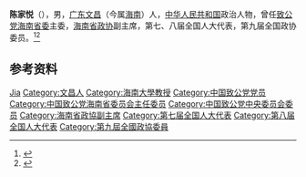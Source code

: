 '''陈家悦'''（{{bd|1930年|1月|2004年|5月20日}}），男，[[广东|广东]][[文昌县|文昌]]（今属[[海南|海南]]）人，[[中华人民共和国|中华人民共和国]]政治人物，曾任[[致公党海南省委|致公党海南省委]]主委，[[海南省政协|海南省政协]]副主席，第七、八届全国人大代表，第九届全国政协委员。<ref>{{Cite book|title=中华人民共和国职官志|author=何虎生, 李耀东, 向常福主编|publisher=中国社会出版社|year=2003|isbn=9787800883934|location=北京|pages=}}</ref><ref>{{Cite web|title=陈家悦同志逝世|url=http://unn.peopledaily.com.cn/GB/34948/34951/34962/35000/2649573.html|accessdate=2020-09-25|work=人民网—中国政协新闻}}</ref>

== 参考资料 ==
{{reflist}}

{{中国人物小作品}}

{{Authority control}}
{{DEFAULTSORT:Chen陈}}
[[Category:陈姓|Jia]]
[[Category:文昌人|Category:文昌人]]
[[Category:海南大學教授|Category:海南大學教授]]
[[Category:中国致公党党员|Category:中国致公党党员]]
[[Category:中国致公党海南省委员会主任委员|Category:中国致公党海南省委员会主任委员]]
[[Category:中国致公党中央委员会委员|Category:中国致公党中央委员会委员]]
[[Category:海南省政協副主席|Category:海南省政協副主席]]
[[Category:第七届全国人大代表|Category:第七届全国人大代表]]
[[Category:第八届全国人大代表|Category:第八届全国人大代表]]
[[Category:第九屆全國政協委員|Category:第九屆全國政協委員]]
